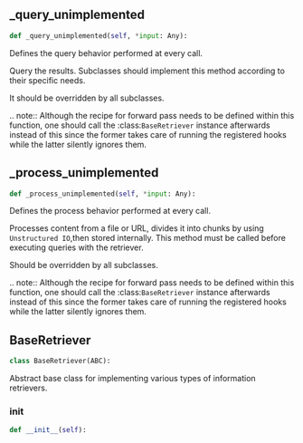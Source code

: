 <a id="camel.retrievers.base"></a>

<a id="camel.retrievers.base._query_unimplemented"></a>

## _query_unimplemented

```python
def _query_unimplemented(self, *input: Any):
```

Defines the query behavior performed at every call.

Query the results. Subclasses should implement this
method according to their specific needs.

It should be overridden by all subclasses.

.. note::
Although the recipe for forward pass needs to be defined within
this function, one should call the :class:`BaseRetriever` instance
afterwards instead of this since the former takes care of running the
registered hooks while the latter silently ignores them.

<a id="camel.retrievers.base._process_unimplemented"></a>

## _process_unimplemented

```python
def _process_unimplemented(self, *input: Any):
```

Defines the process behavior performed at every call.

Processes content from a file or URL, divides it into chunks by
using `Unstructured IO`,then stored internally. This method must be
called before executing queries with the retriever.

Should be overridden by all subclasses.

.. note::
Although the recipe for forward pass needs to be defined within
this function, one should call the :class:`BaseRetriever` instance
afterwards instead of this since the former takes care of running the
registered hooks while the latter silently ignores them.

<a id="camel.retrievers.base.BaseRetriever"></a>

## BaseRetriever

```python
class BaseRetriever(ABC):
```

Abstract base class for implementing various types of information
retrievers.

<a id="camel.retrievers.base.BaseRetriever.__init__"></a>

### __init__

```python
def __init__(self):
```
